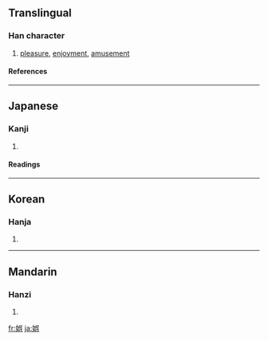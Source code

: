 {{see|娛}}

==Translingual==
===Han character===
{{Han char|rn=38|rad=女|as=07|sn=10|four=|canj=女口女金 (VRVC)|ids=⿰[[女]][[呉]]}}
# [[pleasure]], [[enjoyment]], [[amusement]]
====References====
{{Han ref|kx=0263.251|dkj=06307|hdz=21051.081|uh=5A2F|ud=23087}}
----

==Japanese==
===Kanji===
{{ja-kanji|grade=c|rs=女07}}
# {{defn|Japanese}} 
====Readings====
{{ja-readings|on=[[ご]] (go), [[く]] (ku)|kun=[[たのしむ]] (tanoshimu)}}
----
==Korean==
===Hanja===
{{ko-hanja|hangeul=오|rv=o|mr=o}}
# {{defn|Korean}}
----
==Mandarin==
===Hanzi===
{{cmn-hanzi|pin=[[yú]] ([[yu2]])|wg=yü<sup>2</sup>}}
# {{defn|Mandarin}}

[[fr:娯]]
[[ja:娯]]